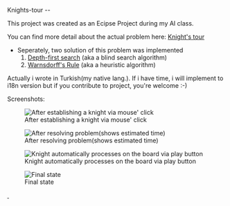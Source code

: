 Knights-tour 
--

This project was created as an Ecipse Project during my AI class.

You can find more detail about the actual problem here: [http://en.wikipedia.org/wiki/Knight's_tour Knight's tour]

* Seperately, two solution of this problem was implemented
*# [http://en.wikipedia.org/wiki/Depth-first_search Depth-first search] (aka a blind search algorithm)
*# [http://warnsdorff.com/ Warnsdorff's Rule] (aka a heuristic algorithm) 

Actually i wrote in Turkish(my native lang.). If i have time, i will implement to i18n version but if you contribute to project, you're welcome :-)

Screenshots:

[[File:img/screenshot.1.png|thumb|After establishing a knight via mouse' click]]


[[File:img/screenshot.2.png|thumb|After resolving problem(shows estimated time)]]


[[File:img/screenshot.3.png|thumb|Knight automatically processes on the board via play button]]


[[File:img/screenshot.4.png|thumb|Final state]]

<a href="https://plus.google.com/+VeysiErtekin?rel=author">&nbsp;</a>
